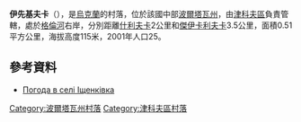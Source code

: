 {{coord|50|7|39|N|34|21|6|E|scale:100000_region:UA|display=title}}

'''伊先基夫卡'''（{{lang-uk|Іщенківка}}），是[[烏克蘭|烏克蘭]]的村落，位於該國中部[[波爾塔瓦州|波爾塔瓦州]]，由[[津科夫區|津科夫區]]負責管轄，處於[[格倫河_(普肖爾河支流)|格倫河]]右岸，分別距離[[什利夫卡_(津科夫區)|什利夫卡]]2公里和[[傑伊卡利夫卡|傑伊卡利夫卡]]3.5公里，面積0.51平方公里，海拔高度115米，2001年人口25。

==參考資料==
* [http://weather.in.ua/ua/poltavskaja/9648 Погода в селі Іщенківка] {{Wayback|url=http://weather.in.ua/ua/poltavskaja/9648 |date=20111220073234 }}

{{DEFAULTSORT:Іщенківка}}
[[Category:波爾塔瓦州村落|Category:波爾塔瓦州村落]]
[[Category:津科夫區村落|Category:津科夫區村落]]


{{Poltava-geo-stub}}